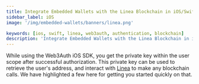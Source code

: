 ```yaml
---
title: Integrate Embedded Wallets with the Linea Blockchain in iOS/Swift Applications
sidebar_label: iOS
image: '/img/embedded-wallets/banners/linea.png'

keywords: [ios, swift, linea, web3auth, authentication, blockchain]
description: 'Integrate Embedded Wallets with the Linea Blockchain in iOS/Swift Applications'
---
```



<SEO
  title="Integrate Embedded Wallets with the Linea Blockchain in iOS/Swift Applications"
  description="Integrate Embedded Wallets with the Linea Blockchain in iOS/Swift Applications"
  image="https://docs.metamask.io/img/embedded-wallets/banners/linea.png"
  slug="/embedded-wallets/connect-blockchain/evm/linea/ios"
/>

While using the Web3Auth iOS SDK, you get the private key within the user scope after successful authorization. This private key can be used to retrieve the user's address, and interact with [Linea](https://linea.build/) to make any blockchain calls. We have highlighted a few here for getting you started quickly on that.

<EVMInteraction />

